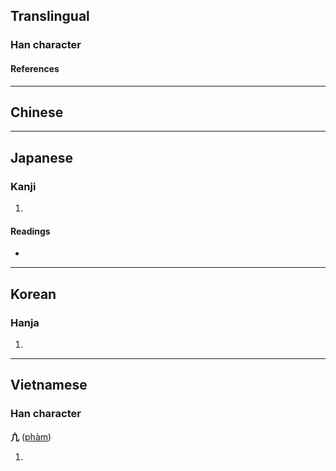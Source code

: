{{also|凡|凢}}
{{character info}}
==Translingual==

===Han character===
{{Han char|rn=16|rad=几|as=01|sn=3|four=|canj=LHN|ids=⿱丨几}}

====References====
{{Han ref|kx=0134.021|hdz=10276.011|uh=51E3}}

----

==Chinese==
{{zh-see|凡|v}}

----

==Japanese==

===Kanji===
{{ja-kanji|grade=|rs=几01}}

# {{rfdef|ja|sort=几01}}

====Readings====
* {{ja-readings|on=[[はん]] (han)|kun=[[すべて]] (subete), [[およそ]] (oyoso)}}

----

==Korean==

===Hanja===
{{ko-hanja|hangeul=범|rv=beom|mr=pŏm}}

# {{rfdef|ko|sort=几01}}

----

==Vietnamese==

===Han character===
'''凣''' ([[phàm]])

# {{rfdef|vi}}

{{cln|vi|Han tu}}